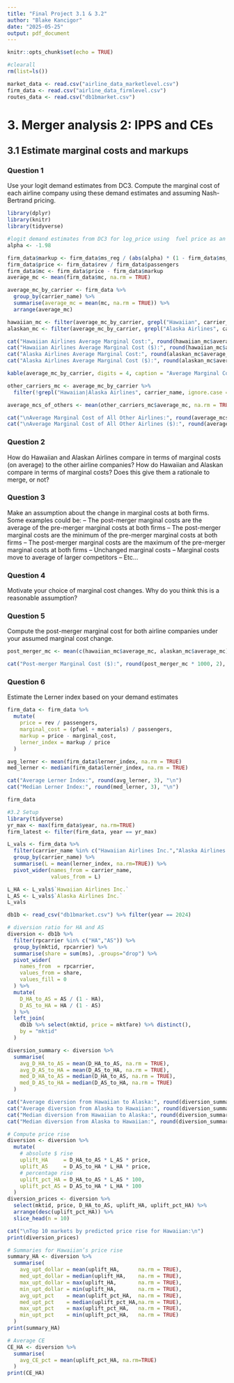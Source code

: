```yaml
---
title: "Final Project 3.1 & 3.2"
author: "Blake Kancigor"
date: "2025-05-25"
output: pdf_document
---
```


```r
knitr::opts_chunk$set(echo = TRUE)
```

```r
#clearall
rm(list=ls()) 
```

```r
market_data <- read.csv("airline_data_marketlevel.csv")
firm_data <- read.csv("airline_data_firmlevel.csv")
routes_data <- read.csv("db1bmarket.csv")
```

# 3. Merger analysis 2: IPPS and CEs


## 3.1 Estimate marginal costs and markups


### Question 1

Use your logit demand estimates from DC3. Compute the marginal cost of each airline company using
these demand estimates and assuming Nash-Bertrand pricing.

```r
library(dplyr)
library(knitr)
library(tidyverse)
```

```r
#logit demand estimates from DC3 for log_price using  fuel price as an instrument = -1.98
alpha <- -1.98

firm_data$markup <- firm_data$ms_reg / (abs(alpha) * (1 - firm_data$ms_reg))
firm_data$price <- firm_data$rev / firm_data$passengers
firm_data$mc <- firm_data$price - firm_data$markup
average_mc <- mean(firm_data$mc, na.rm = TRUE)

average_mc_by_carrier <- firm_data %>%
  group_by(carrier_name) %>%
  summarise(average_mc = mean(mc, na.rm = TRUE)) %>%
  arrange(average_mc)

hawaiian_mc <- filter(average_mc_by_carrier, grepl("Hawaiian", carrier_name, ignore.case = TRUE))
alaskan_mc <- filter(average_mc_by_carrier, grepl("Alaska Airlines", carrier_name, ignore.case = TRUE))

cat("Hawaiian Airlines Average Marginal Cost:", round(hawaiian_mc$average_mc, 4), "\n")
cat("Hawaiian Airlines Average Marginal Cost ($):", round(hawaiian_mc$average_mc * 1000, 2), "\n")
cat("Alaska Airlines Average Marginal Cost:", round(alaskan_mc$average_mc, 4), "\n\n")
cat("Alaska Airlines Average Marginal Cost ($):", round(alaskan_mc$average_mc * 1000, 2), "\n\n")

kable(average_mc_by_carrier, digits = 4, caption = "Average Marginal Cost by Airline")

other_carriers_mc <- average_mc_by_carrier %>%
  filter(!grepl("Hawaiian|Alaska Airlines", carrier_name, ignore.case = TRUE))

average_mcs_of_others <- mean(other_carriers_mc$average_mc, na.rm = TRUE)

cat("\nAverage Marginal Cost of All Other Airlines:", round(average_mcs_of_others, 4), "\n")
cat("\nAverage Marginal Cost of All Other Airlines ($):", round(average_mcs_of_others * 1000, 2), "\n")

```



### Question 2

How do Hawaiian and Alaskan Airlines compare in terms of marginal costs (on average) to the other airline companies? How do Hawaiian and Alaskan compare in terms of marginal costs? Does this give them a rationale to merge, or not?

\textcolor{blue}{Based on the above marginal cost estimates, Alaska Airlines has a higher average marginal cost (159.62 dollars) than Hawaiian Airlines (105.10 dollars), but both are well below the airline industry average of 582.10 dollars across all other carriers. Although we should note that the average of "all other airlines" is probably inflated by skewed data that includes a long tail of smaller, less efificent airline carriers with unusually high costs. If we wanted to focus on only major competitors, the industry average would probably be closer to Hawaiian and Alaska's averages.}

\textcolor{blue}{The difference in costs between Alaska and Hawaiian might be a result of a few different factors including network structure and plane fleet efficiency. But, since they both are much lower than the industry average, it means they are both pretty efficient airlines. This might mean that if they merged, it could have operational synergies especially if Alaska's larger scale and greater routes could help optimize Hawaiian's operations since they're more isolated.}

\textcolor{blue}{Overall, the cost comparison does provide some economic justification for a merger. If the two airlines were able to successfully merge and integrate together, it could lower Hawaiian's marginal cost further, which would help the combined airline company compete more with other airlines. This would allow them to also hopefully pass on some of those savings to consumers, lowering ticket fares.}



### Question 3

Make an assumption about the change in marginal costs at both firms. Some examples could be:
– The post-merger marginal costs are the average of the pre-merger marginal costs at both firms
– The post-merger marginal costs are the minimum of the pre-merger marginal costs at both firms
– The post-merger marginal costs are the maximum of the pre-merger marginal costs at both firms
– Unchanged marginal costs
– Marginal costs move to average of larger competitors
– Etc...

\textcolor{blue}{We are going to assume that the post-merger marginal cost for the combined company is roughly the average of their pre-merger marginal costs. While not perfect, it is a conservative and reasonable middle-ground assumption. We think that it might be around there because there will be some operational efficiencies that will be realized through integration (shared infrastructure and workforce, improved aircraft utilization, centralized maintenance, etc.), but not so quickly or perfectly to fully bring one airlines's cost structure down to the other's. We think this allows us to account for the effects of partial cost synergies while not being too optimistic or pessimistic in projections.}



### Question 4

Motivate your choice of marginal cost changes. Why do you think this is a reasonable assumption?

\textcolor{blue}{As explained in question 3, we chose to model the post-merger marginal cost as the average of Hawaiian and Alaska's pre-merger marginal costs. We believe that it is reasonable to expect that the merged company would definitely realize some operational efficiencies, but not enough so to align one carrier's costs with the other and drastically change the structure in a short amount of time.}

\textcolor{blue}{Alaska's network and operations are definitely more scalable and are focused on the US mainland, while Hawaiian's cost base is probably higher because it's hub is in Hawaii and is thus more constrained. There are also more limited competitive pressures and higher fixed costs per route for Hawaiian. We think that some amount of cost-sharing is likely especially when it comes to fleet maintenance, scheduling, contracts with manufacturers/other suppliers, and other integrated areas in the post-merger company.}



### Question 5

Compute the post-merger marginal cost for both airline companies under your assumed marginal cost
change.

```r
post_merger_mc <- mean(c(hawaiian_mc$average_mc, alaskan_mc$average_mc))

cat("Post-merger Marginal Cost ($):", round(post_merger_mc * 1000, 2), "\n")
```

\textcolor{blue}{Based on the assumption that the merged company's marginal costs would be the average of the pre-merger costs, we calculate a post-merger marginal cost of 132.36 dollars. This reflects that middle between Hawaiian's relatively lower costs and Alaska's slightly higher ones, accounting for us expecting moderate efficiency gains without assuming perfect and full integration success in the short-term.}



### Question 6

Estimate the Lerner index based on your demand estimates

```r
firm_data <- firm_data %>%
  mutate(
    price = rev / passengers,
    marginal_cost = (pfuel + materials) / passengers,
    markup = price - marginal_cost,
    lerner_index = markup / price
  )

avg_lerner <- mean(firm_data$lerner_index, na.rm = TRUE)
med_lerner <- median(firm_data$lerner_index, na.rm = TRUE)

cat("Average Lerner Index:", round(avg_lerner, 3), "\n")
cat("Median Lerner Index:", round(med_lerner, 3), "\n")
```
```r
firm_data
```


\textcolor{blue}{Using our demand elasticity estimate of -1.3318 and the Nash-Bertrand pricing model, we calculated the Lerner Index for all airline data. The average and median Lerner Index are both 0.429, which means that airlines charge prices that are roughly 43 percent higher than their marginal cost.}

\textcolor{blue}{This menas that airlines definitely maintain a good degree of market power, even in such a competitive industry and market. Being able to keep decent markups of this magnitude probably comes from factors like route dominance, loyalty programs, and offering product differentiation (flight times, amenities, direct routes, etc).}

```r
#3.2 Setup
library(tidyverse)
yr_max <- max(firm_data$year, na.rm=TRUE)
firm_latest <- filter(firm_data, year == yr_max)

L_vals <- firm_data %>%
  filter(carrier_name %in% c("Hawaiian Airlines Inc.","Alaska Airlines Inc.")) %>%
  group_by(carrier_name) %>%
  summarise(L = mean(lerner_index, na.rm=TRUE)) %>%
  pivot_wider(names_from = carrier_name,
              values_from = L)

L_HA <- L_vals$`Hawaiian Airlines Inc.`
L_AS <- L_vals$`Alaska Airlines Inc.`
L_vals
```

```r
db1b <- read_csv("db1bmarket.csv") %>% filter(year == 2024)

# diversion ratio for HA and AS
diversion <- db1b %>%
  filter(rpcarrier %in% c("HA","AS")) %>%
  group_by(mktid, rpcarrier) %>%
  summarise(share = sum(ms), .groups="drop") %>%
  pivot_wider(
    names_from  = rpcarrier,
    values_from = share,
    values_fill = 0
  ) %>%
  mutate(
    D_HA_to_AS = AS / (1 - HA),
    D_AS_to_HA = HA / (1 - AS)
  ) %>%
  left_join(
    db1b %>% select(mktid, price = mktfare) %>% distinct(),
    by = "mktid"
  )

diversion_summary <- diversion %>%
  summarise(
    avg_D_HA_to_AS = mean(D_HA_to_AS, na.rm = TRUE),
    avg_D_AS_to_HA = mean(D_AS_to_HA, na.rm = TRUE),
    med_D_HA_to_AS = median(D_HA_to_AS, na.rm = TRUE),
    med_D_AS_to_HA = median(D_AS_to_HA, na.rm = TRUE)
  )

cat("Average diversion from Hawaiian to Alaska:", round(diversion_summary$avg_D_HA_to_AS, 3), "\n")
cat("Average diversion from Alaska to Hawaiian:", round(diversion_summary$avg_D_AS_to_HA, 3), "\n")
cat("Median diversion from Hawaiian to Alaska:", round(diversion_summary$med_D_HA_to_AS, 3), "\n")
cat("Median diversion from Alaska to Hawaiian:", round(diversion_summary$med_D_AS_to_HA, 3), "\n")
```

```r
# Compute price rise
diversion <- diversion %>%
  mutate(
    # absolute $ rise
    uplift_HA     = D_HA_to_AS * L_AS * price,
    uplift_AS     = D_AS_to_HA * L_HA * price,
    # percentage rise
    uplift_pct_HA = D_HA_to_AS * L_AS * 100,
    uplift_pct_AS = D_AS_to_HA * L_HA * 100
  )
diversion_prices <- diversion %>%
  select(mktid, price, D_HA_to_AS, uplift_HA, uplift_pct_HA) %>%
  arrange(desc(uplift_pct_HA)) %>%
  slice_head(n = 10)

cat("\nTop 10 markets by predicted price rise for Hawaiian:\n")
print(diversion_prices)
```

```r
# Summaries for Hawaiian’s price rise
summary_HA <- diversion %>%
  summarise(
    avg_upt_dollar = mean(uplift_HA,      na.rm = TRUE),
    med_upt_dollar = median(uplift_HA,    na.rm = TRUE),
    max_upt_dollar = max(uplift_HA,       na.rm = TRUE),
    min_upt_dollar = min(uplift_HA,       na.rm = TRUE),
    avg_upt_pct    = mean(uplift_pct_HA,  na.rm = TRUE),
    med_upt_pct    = median(uplift_pct_HA,na.rm = TRUE),
    max_upt_pct    = max(uplift_pct_HA,   na.rm = TRUE),
    min_upt_pct    = min(uplift_pct_HA,   na.rm = TRUE)
  )
print(summary_HA)
```

```r
# Average CE
CE_HA <- diversion %>%
  summarise(
    avg_CE_pct = mean(uplift_pct_HA, na.rm=TRUE)
  )
print(CE_HA)
```

